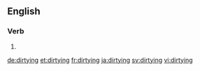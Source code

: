 ==English==

===Verb===
{{head|en}}

# {{present participle of|dirty|lang=en}}

[[de:dirtying]]
[[et:dirtying]]
[[fr:dirtying]]
[[ja:dirtying]]
[[sv:dirtying]]
[[vi:dirtying]]
